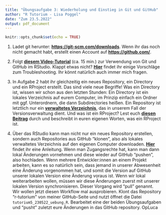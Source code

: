 ```yaml
---
title: "Übungsaufgabe 3: Wiederholung und Einstieg in Git und GitHub"
author: "R Tutorium - Lisa Poggel"
date: "Zum 23.5.2022"
output: pdf_document
---
```


```r
knitr::opts_chunk$set(echo = TRUE)
```



1. Ladet git herunter: [**https://git-scm.com/downloads**](https://git-scm.com/downloads). Wenn ihr das noch nicht gemacht habt, erstellt einen Account auf [**https://github.com/**](https://github.com/).

2. Folgt [**diesem Video-Tutorial**](https://www.youtube.com/watch?v=kL6L2MNqPHg) (ca. 15 min.) zur Verwendung von Git und GitHub im RStudio. Klappt etwas nicht? [**Hier**](https://cfss.uchicago.edu/setup/git-with-rstudio/) findet ihr einige Vorschläge zum Troubleshooting. Ihr könnt natürlich auch immer mich fragen. 

3. In Aufgabe 2 habt ihr gleichzeitig ein neues Repository, ein Directory und ein RProject erstellt. Das sind viele neue Begriffe! Was ein Directory ist, wissen wir schon aus den letzten Stunden: Ein Directory ist ein lokales Verzeichnis auf eurem Computer, im Prinzip einfach ein Ordner mit ggf. Unterordnern, die dann Subdirectories heißen. Ein Repository ist letztlich nur ein [**verwaltetes Verzeichnis**](https://de.wikipedia.org/wiki/Repository), das in unserem Fall der Versionsverwaltung dient. Und was ist ein RProject? Lest euch [**diesen Beitrag**](https://www.r-bloggers.com/2020/01/rstudio-projects-and-working-directories-a-beginners-guide/) durch und beschreibt in euren eigenen Worten, was ein RProject ist. 
4. Über das RStudio kann man nicht nur ein neues Repository erstellen, sondern auch Repositories aus GitHub "klonen", also als lokales verwaltetes Verzeichnis auf den eigenen Computer downloaden. [**Hier**](https://resources.github.com/github-and-rstudio/) findet ihr eine Anleitung.  Wenn man Zugangsrechte hat, kann man dann lokal Änderungen vornehmen und diese wieder auf GitHub "pushen", also hochladen. Wenn mehrere Entwickler:innen an einem Projekt arbeiten, kann es so natürlich sein, dass jemand in unserer Abwesenheit eine Änderung vorgenommen hat, und somit die Version auf GitHub unserer lokalen Version eine Änderung voraus ist. Wenn wir lokal weiterarbeiten wollen, müssen wir diese Änderungen zuerst mit unserer lokalen Version synchronisieren. Dieser Vorgang wird "pull" genannt. </br> Wir wollen jetzt diesen Workflow mal ausprobieren. Klont das Repository "r-tutorium" von meiner GitHub-Seite und nutzt öffnet die Datei ``tutorium5_230522_uebung.R``. Bearbeitet eine der beiden Übungsaufgaben und "pusht" zuletzt eure Änderungen in das GitHub repository. 
OpLuca





